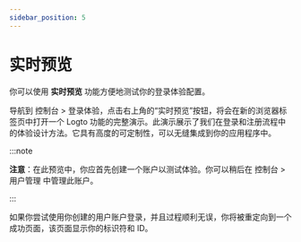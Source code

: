 ```yaml
---
sidebar_position: 5
---
```


# 实时预览

你可以使用 **实时预览** 功能方便地测试你的登录体验配置。

导航到 <CloudLink to="/sign-in-experience">控制台 > 登录体验</CloudLink>，点击右上角的“实时预览”按钮，将会在新的浏览器标签页中打开一个 Logto 功能的完整演示。此演示展示了我们在登录和注册流程中的体验设计方法。它具有高度的可定制性，可以无缝集成到你的应用程序中。

:::note

**注意**：在此预览中，你应首先创建一个账户以测试体验。你可以稍后在 <CloudLink to="/user-management">控制台 > 用户管理</CloudLink> 中管理此账户。

:::

如果你尝试使用你创建的用户账户登录，并且过程顺利无误，你将被重定向到一个成功页面，该页面显示你的标识符和 ID。
